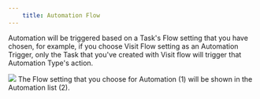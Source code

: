 ```yaml
---
    title: Automation Flow
---
```

Automation will be triggered based on a Task's Flow setting that you have chosen, for example, if you choose Visit Flow setting as an Automation Trigger, only the Task that you've created with Visit flow will trigger that Automation Type's action.

![](https://t3837933.p.clickup-attachments.com/t3837933/854386df-b8f6-4921-8e8b-9505e9742ed8/12.png)
The Flow setting that you choose for Automation (1) will be shown in the Automation list (2).
